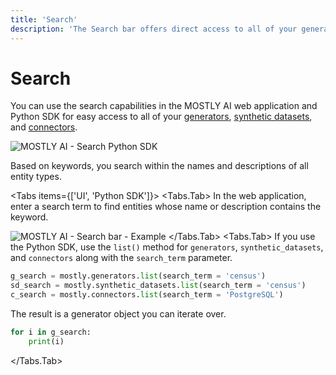 ```yaml
---
title: 'Search'
description: 'The Search bar offers direct access to all of your generators, synthetic datasets, and connectors in MOSTLY AI.'
---
```



# Search

You can use the search capabilities in the MOSTLY AI web application and Python SDK for easy access to all of your [generators](/generators), [synthetic datasets](/synthetic-datasets), and [connectors](/connectors).

<Image
    src="/docs/docimages/search/search-python-client.webp"
    alt="MOSTLY AI - Search Python SDK"
    width={800}
    height={500}
/>

Based on keywords, you search within the names and descriptions of all entity types.

<Tabs items={['UI', 'Python SDK']}>
<Tabs.Tab>
In the web application, enter a search term to find entities whose name or description contains the keyword.

<Image
    src="/docs/docimages/search/search-task.webp"
    alt="MOSTLY AI - Search bar - Example"
    width={800}
    height={500}
/>
</Tabs.Tab>
<Tabs.Tab>
If you use the Python SDK, use the `list()` method for `generators`, `synthetic_datasets`, and `connectors` along with the `search_term` parameter.

```python filename="python" copy
g_search = mostly.generators.list(search_term = 'census')
sd_search = mostly.synthetic_datasets.list(search_term = 'census')
c_search = mostly.connectors.list(search_term = 'PostgreSQL')
```

The result is a generator object you can iterate over.

```python filename="python" copy
for i in g_search:
    print(i)
```
</Tabs.Tab>
</Tabs>